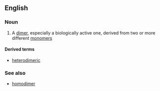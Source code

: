 ==English==

===Noun===
{{en-noun}}

# {{label|en|chemistry|biochemistry}} A [[dimer]], especially a biologically active one, derived from two or more different [[monomer]]s

====Derived terms====
* [[heterodimeric]]

===See also===
* [[homodimer]]